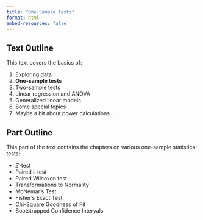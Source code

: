 ```yaml
---
title: "One-Sample Tests"
format: html
embed-resources: false
---
```



## Text Outline
This text covers the basics of:

1. Exploring data
2. **One-sample tests**
3. Two-sample tests
4. Linear regression and ANOVA
5. Generalized linear models
6. Some special topics
7. Maybe a bit about power calculations...


## Part Outline
This part of the text contains the chapters on various one-sample statistical tests: 

- $Z$-test
- Paired $t$-test
- Paired Wilcoxon test
- Transformations to Normality
- McNemar's Test 
- Fisher's Exact Test
- Chi-Square Goodness of Fit
- Bootstrapped Confidence Intervals
